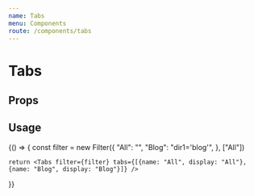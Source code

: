 ```yaml
---
name: Tabs
menu: Components
route: /components/tabs
---
```



# Tabs

## Props

<PropsTable of={Tabs} />

## Usage

<Playground>
{() => {
    const filter = new Filter({
        "All": "",
        "Blog": "dir1='blog'",
    }, ["All"])

    return <Tabs filter={filter} tabs={[{name: "All", display: "All"}, {name: "Blog", display: "Blog"}]} />
}}
</Playground>